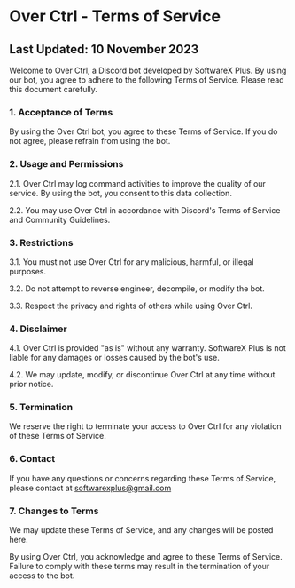 # Over Ctrl - Terms of Service

## Last Updated: 10 November 2023

Welcome to Over Ctrl, a Discord bot developed by SoftwareX Plus. By using our bot, you agree to adhere to the following Terms of Service. Please read this document carefully.

### 1. Acceptance of Terms

By using the Over Ctrl bot, you agree to these Terms of Service. If you do not agree, please refrain from using the bot.

### 2. Usage and Permissions

2.1. Over Ctrl may log command activities to improve the quality of our service. By using the bot, you consent to this data collection.

2.2. You may use Over Ctrl in accordance with Discord's Terms of Service and Community Guidelines.

### 3. Restrictions

3.1. You must not use Over Ctrl for any malicious, harmful, or illegal purposes.

3.2. Do not attempt to reverse engineer, decompile, or modify the bot.

3.3. Respect the privacy and rights of others while using Over Ctrl.

### 4. Disclaimer

4.1. Over Ctrl is provided "as is" without any warranty. SoftwareX Plus is not liable for any damages or losses caused by the bot's use.

4.2. We may update, modify, or discontinue Over Ctrl at any time without prior notice.

### 5. Termination

We reserve the right to terminate your access to Over Ctrl for any violation of these Terms of Service.

### 6. Contact

If you have any questions or concerns regarding these Terms of Service, please contact at softwarexplus@gmail.com

### 7. Changes to Terms

We may update these Terms of Service, and any changes will be posted here.

By using Over Ctrl, you acknowledge and agree to these Terms of Service. Failure to comply with these terms may result in the termination of your access to the bot.
